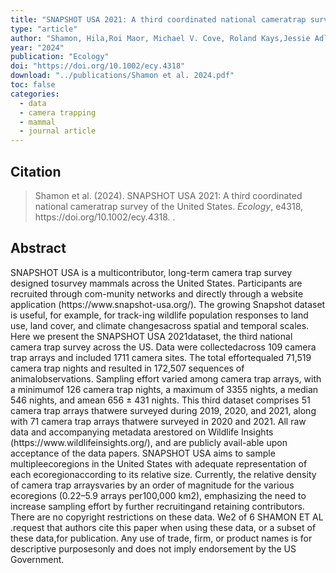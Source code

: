 ```yaml
---
title: "SNAPSHOT USA 2021: A third coordinated national cameratrap survey of the United States"
type: "article"
author: "Shamon, Hila,Roi Maor, Michael V. Cove, Roland Kays,Jessie Adley, Peter D. Alexander, David N. Allen,et al."
year: "2024"
publication: "Ecology"
doi: "https://doi.org/10.1002/ecy.4318"
download: "../publications/Shamon et al. 2024.pdf"
toc: false
categories:
  - data
  - camera trapping
  - mammal
  - journal article
---
```


## Citation 

> Shamon et al. (2024). SNAPSHOT USA 2021: A third coordinated national cameratrap survey of the United States. *Ecology*, e4318, https://doi.org/10.1002/ecy.4318.
.

## Abstract

SNAPSHOT USA is a multicontributor, long-term camera trap survey designed tosurvey mammals across the United States. Participants are recruited through com-munity networks and directly through a website application (https://www.snapshot-usa.org/). The growing Snapshot dataset is useful, for example, for track-ing wildlife population responses to land use, land cover, and climate changesacross spatial and temporal scales. Here we present the SNAPSHOT USA 2021dataset, the third national camera trap survey across the US. Data were collectedacross 109 camera trap arrays and included 1711 camera sites. The total effortequaled 71,519 camera trap nights and resulted in 172,507 sequences of animalobservations. Sampling effort varied among camera trap arrays, with a minimumof 126 camera trap nights, a maximum of 3355 nights, a median 546 nights, and amean 656 ± 431 nights. This third dataset comprises 51 camera trap arrays thatwere surveyed during 2019, 2020, and 2021, along with 71 camera trap arrays thatwere surveyed in 2020 and 2021. All raw data and accompanying metadata arestored on Wildlife Insights (https://www.wildlifeinsights.org/), and are publicly avail-able upon acceptance of the data papers. SNAPSHOT USA aims to sample multipleecoregions in the United States with adequate representation of each ecoregionaccording to its relative size. Currently, the relative density of camera trap arraysvaries by an order of magnitude for the various ecoregions (0.22–5.9 arrays per100,000 km2), emphasizing the need to increase sampling effort by further recruitingand retaining contributors. There are no copyright restrictions on these data. We2 of 6 SHAMON ET AL .request that authors cite this paper when using these data, or a subset of these data,for publication. Any use of trade, firm, or product names is for descriptive purposesonly and does not imply endorsement by the US Government.
